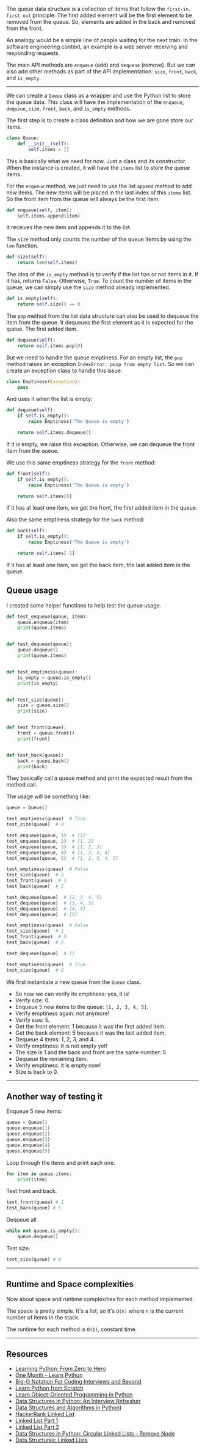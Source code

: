 <SmoothRender>

The queue data structure is a collection of items that follow the `first-in, first out` principle. The first added element will be the first element to be removed from the queue. So, elements are added in the back and removed from the front.

An analogy would be a simple line of people waiting for the next train. In the software engineering context, an example is a web server receiving and responding requests.

The main API methods are `enqueue` (add) and `dequeue` (remove). But we can also add other methods as part of the API implementation: `size`, `front`, `back`, and `is_empty`.

---

We can create a `Queue` class as a wrapper and use the Python list to store the queue data. This class will have the implementation of the `enqueue`, `dequeue`, `size`, `front`, `back`, and `is_empty` methods.

The first step is to create a class definition and how we are gone store our items.

```python
class Queue:
    def __init__(self):
        self.items = []
```

This is basically what we need for now. Just a class and its constructor. When the instance is created, it will have the `items` list to store the queue items.

For the `enqueue` method, we just need to use the list `append` method to add new items. The new items will be placed in the last index of this `items` list. So the front item from the queue will always be the first item.

```python
def enqueue(self, item):
    self.items.append(item)
```

It receives the new item and appends it to the list.

The `size` method only counts the number of the queue items by using the `len` function.

```python
def size(self):
    return len(self.items)
```

The idea of the `is_empty` method is to verify if the list has or not items in it. If it has, returns `False`. Otherwise, `True`. To count the number of items in the queue, we can simply use the `size` method already implemented.

```python
def is_empty(self):
    return self.size() == 0
```

The `pop` method from the list data structure can also be used to dequeue the item from the queue. It dequeues the first element as it is expected for the queue. The first added item.

```python
def dequeue(self):
    return self.items.pop(0)
```

But we need to handle the queue emptiness. For an empty list, the `pop` method raises an exception `IndexError: poop from empty list`. So we can create an exception class to handle this issue.

```python
class Emptiness(Exception):
    pass
```

And uses it when the list is empty:

```python
def dequeue(self):
    if self.is_empty():
        raise Emptiness('The Queue is empty')

    return self.items.dequeue()
```

If it is empty, we raise this exception. Otherwise, we can dequeue the front item from the queue.

We use this same emptiness strategy for the `front` method:

```python
def front(self):
    if self.is_empty():
        raise Emptiness('The Queue is empty')

    return self.items[0]
```

If it has at least one item, we get the front, the first added item in the queue.

Also the same emptiness strategy for the `back` method:

```python
def back(self):
    if self.is_empty():
        raise Emptiness('The Queue is empty')

    return self.items[-1]
```

If it has at least one item, we get the back item, the last added item in the queue.

## Queue usage

I created some helper functions to help test the queue usage.

```python
def test_enqueue(queue, item):
    queue.enqueue(item)
    print(queue.items)


def test_dequeue(queue):
    queue.dequeue()
    print(queue.items)


def test_emptiness(queue):
    is_empty = queue.is_empty()
    print(is_empty)


def test_size(queue):
    size = queue.size()
    print(size)


def test_front(queue):
    front = queue.front()
    print(front)


def test_back(queue):
    back = queue.back()
    print(back)
```

They basically call a queue method and print the expected result from the method call.

The usage will be something like:

```python
queue = Queue()

test_emptiness(queue)  # True
test_size(queue)  # 0

test_enqueue(queue, 1)  # [1]
test_enqueue(queue, 2)  # [1, 2]
test_enqueue(queue, 3)  # [1, 2, 3]
test_enqueue(queue, 4)  # [1, 2, 3, 4]
test_enqueue(queue, 5)  # [1, 2, 3, 4, 5]

test_emptiness(queue)  # False
test_size(queue)  # 5
test_front(queue)  # 1
test_back(queue)  # 5

test_dequeue(queue)  # [2, 3, 4, 5]
test_dequeue(queue)  # [3, 4, 5]
test_dequeue(queue)  # [4, 5]
test_dequeue(queue)  # [5]

test_emptiness(queue)  # False
test_size(queue)  # 1
test_front(queue)  # 5
test_back(queue)  # 5

test_dequeue(queue)  # []

test_emptiness(queue)  # True
test_size(queue)  # 0
```

We first instantiate a new queue from the `Queue` class.

- So now we can verify its emptiness: yes, it is!
- Verify size: 0.
- Enqueue 5 new items to the queue: `[1, 2, 3, 4, 5]`.
- Verify emptiness again: not anymore!
- Verify size: 5.
- Get the front element: 1 because it was the first added item.
- Get the back element: 5 because it was the last added item.
- Dequeue 4 items: 1, 2, 3, and 4.
- Verify emptiness: it is not empty yet!
- The size is 1 and the back and front are the same number: 5
- Dequeue the remaining item.
- Verify emptiness: it is empty now!
- Size is back to 0.

---

## Another way of testing it

Enqueue 5 new items:

```python
queue = Queue()
queue.enqueue(1)
queue.enqueue(2)
queue.enqueue(3)
queue.enqueue(4)
queue.enqueue(5)
```

Loop through the items and print each one.

```python
for item in queue.items:
    print(item)
```

Test front and back.

```python
test_front(queue) # 1
test_back(queue) # 5
```

Dequeue all.

```python
while not queue.is_empty():
    queue.dequeue()
```

Test size.

```python
test_size(queue) # 0
```

---

## Runtime and Space complexities

Now about space and runtime complexities for each method implemented.

The space is pretty simple. It's a list, so it's `O(n)` where `n` is the current number of items in the stack.

The runtime for each method is `O(1)`, constant time.

---

## Resources

- [Learning Python: From Zero to Hero](http://leandrotk.github.io/tk/2017/09/learning-python-from-zero-to-hero/index.html)
- [One Month - Learn Python](https://mbsy.co/lG6tv)
- [Big-O Notation For Coding Interviews and Beyond](https://www.educative.io/courses/big-o-notation-for-interviews-and-beyond?aff=x8bV)
- [Learn Python from Scratch](https://www.educative.io/courses/learn-python-from-scratch?aff=x8bV)
- [Learn Object-Oriented Programming in Python](https://www.educative.io/courses/learn-object-oriented-programming-in-python?aff=x8bV)
- [Data Structures in Python: An Interview Refresher](https://www.educative.io/courses/data-structures-in-python-an-interview-refresher?aff=x8bV)
- [Data Structures and Algorithms in Python](https://www.amazon.com/Structures-Algorithms-Python-Michael-Goodrich/dp/1118290275))
- [HackerRank Linked List](https://www.youtube.com/watch?v=njTh_OwMljA&feature=youtu.be)
- [Linked List Part 1](https://medium.com/basecs/whats-a-linked-list-anyway-part-1-d8b7e6508b9d)
- [Linked List Part 2](https://medium.com/basecs/whats-a-linked-list-anyway-part-2-131d96f71996)
- [Data Structures in Python: Circular Linked Lists - Remove Node](https://www.youtube.com/watch?v=op42w-5o3nE)
- [Data Structures: Linked Lists](https://www.youtube.com/watch?v=njTh_OwMljA&feature=youtu.be)

</SmoothRender>
